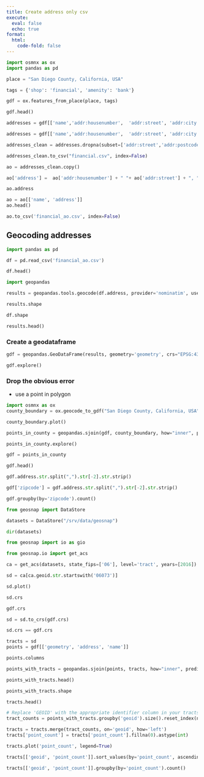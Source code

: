 ```yaml
---
title: Create address only csv
execute: 
  eval: false
  echo: true
format:
  html:
    code-fold: false
---
```


```python
import osmnx as ox
import pandas as pd
```

```python
place = "San Diego County, California, USA"
```

```python
tags = {'shop': 'financial', 'amenity': 'bank'}
```

```python
gdf = ox.features_from_place(place, tags)
```

```python
gdf.head()
```

```python
addresses = gdf[['name','addr:housenumber',  'addr:street', 'addr:city', 'addr:postcode','geometry']]
```

```python
addresses = gdf[['name','addr:housenumber',  'addr:street', 'addr:city', 'addr:postcode','geometry']]
```

```python
addresses_clean = addresses.dropna(subset=['addr:street','addr:postcode', 'addr:housenumber', 'name'])
```

```python
addresses_clean.to_csv("financial.csv", index=False)
```



```python
ao = addresses_clean.copy()
```

```python
ao['address'] =  ao['addr:housenumber'] + " "+ ao['addr:street'] + ", " + ao['addr:city'] + " " + ao['addr:postcode']
```

```python
ao.address
```

```python
ao = ao[['name', 'address']]
ao.head()
```

```python
ao.to_csv('financial_ao.csv', index=False)
```

## Geocoding addresses

```python
import pandas as pd
```

```python
df = pd.read_csv('financial_ao.csv')
```

```python
df.head()
```

```python
import geopandas
```

```python
results = geopandas.tools.geocode(df.address, provider='nominatim', user_agent='geog385f24')
```

```python
results.shape
```

```python
df.shape
```

```python
results.head()
```


### Create a geodataframe

```python
gdf = geopandas.GeoDataFrame(results, geometry='geometry', crs="EPSG:4326")
```

```python
gdf.explore()
```

### Drop the obvious error
- use a point in polygon 

```python
import osmnx as ox
county_boundary = ox.geocode_to_gdf("San Diego County, California, USA")
```

```python
county_boundary.plot()
```

```python
points_in_county = geopandas.sjoin(gdf, county_boundary, how="inner", predicate="within")
```

```python
points_in_county.explore()
```

```python
gdf = points_in_county
```

```python
gdf.head()
```

```python
gdf.address.str.split(",").str[-2].str.strip()
```

```python
gdf['zipcode'] = gdf.address.str.split(",").str[-2].str.strip()
```

```python
gdf.groupby(by='zipcode').count()
```

```python
from geosnap import DataStore
```

```python
datasets = DataStore("/srv/data/geosnap")
```

```python
dir(datasets)
```

```python
from geosnap import io as gio
```

```python
from geosnap.io import get_acs

ca = get_acs(datasets, state_fips=['06'], level='tract', years=[2016])

```

```python
sd = ca[ca.geoid.str.startswith('06073')]
```

```python
sd.plot()
```

```python
sd.crs
```

```python
gdf.crs
```

```python
sd = sd.to_crs(gdf.crs)
```

```python
sd.crs == gdf.crs
```

```python
tracts = sd
points = gdf[['geometry', 'address', 'name']]
```

```python
points.columns
```

```python
points_with_tracts = geopandas.sjoin(points, tracts, how="inner", predicate="within", lsuffix="left", rsuffix="right")
```

```python
points_with_tracts.head()
```

```python
points_with_tracts.shape
```

```python
tracts.head()
```

```python
# Replace 'GEOID' with the appropriate identifier column in your tracts GeoDataFrame
tract_counts = points_with_tracts.groupby('geoid').size().reset_index(name='point_count')
```

```python
tracts = tracts.merge(tract_counts, on='geoid', how='left')
tracts['point_count'] = tracts['point_count'].fillna(0).astype(int)
```

```python
tracts.plot('point_count', legend=True)
```

```python
tracts[['geoid', 'point_count']].sort_values(by='point_count', ascending=False).head(10)
```

```python
tracts[['geoid', 'point_count']].groupby(by='point_count').count()
```


